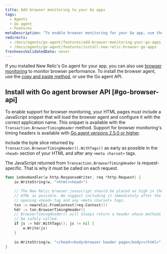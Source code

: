 ```yaml
---
title: Add browser monitoring to your Go apps
tags:
  - Agents
  - Go agent
  - Features
metaDescription: "To enable browser monitoring for your Go app, use the copy and paste method, or use the Go agent's browser API."
redirects:
  - /docs/agents/go-agent/features/add-browser-monitoring-your-go-apps
  - /docs/agents/go-agent/features/install-new-relic-browser-go-apps
freshnessValidatedDate: never
---
```


If you installed New Relic's Go agent for your app, you can also use [browser monitoring](/docs/browser/new-relic-browser/getting-started/introduction-new-relic-browser) to monitor browser performance. To install the browser agent, use the [copy and paste method](/docs/browser/new-relic-browser/installation/install-new-relic-browser-agent#copy-paste-app), or use the Go agent API.

## Install with Go agent browser API [#go-browser-api]

To enable support for browser monitoring, your HTML pages must include a JavaScript snippet that will load the browser agent and configure it with the correct application name. This snippet is available with the `Transaction.BrowserTimingHeader` method. Support for browser monitoring's timing headers is available with [Go agent versions 2.5.0 or higher](/docs/release-notes/agent-release-notes/go-release-notes).

Include the byte slice returned by `Transaction.BrowserTimingHeader().WithTags()` as early as possible in the `<head>` section of your HTML and after any `<meta charset>` tags.

The JavaScript returned from `Transaction.BrowserTimingHeader` is request-specific. That is why it must be called on each request.

```go
func indexHandler(w http.ResponseWriter, req *http.Request) {
    io.WriteString(w, "<html><head>")

    // The New Relic browser javascript should be placed as high in the
    // HTML as possible. We suggest including it immediately after the
    // opening <head> tag and any <meta charset> tags.
    txn := newrelic.FromContext(req.Context())
    hdr := txn.BrowserTimingHeader()
    // BrowserTimingHeader() will always return a header whose methods can
    // be safely called.
    if js := hdr.WithTags(); js != nil {
        w.Write(js)
    }
    
    io.WriteString(w, "</head><body>browser header page</body></html>")
}
```
